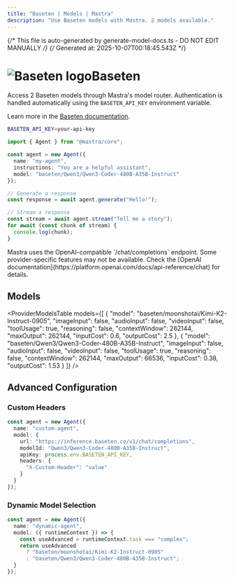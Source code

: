 ```yaml
---
title: "Baseten | Models | Mastra"
description: "Use Baseten models with Mastra. 2 models available."
---
```


{/* This file is auto-generated by generate-model-docs.ts - DO NOT EDIT MANUALLY */}
{/* Generated at: 2025-10-07T00:18:45.543Z */}



# <img src="https://models.dev/logos/baseten.svg" alt="Baseten logo" className="inline w-8 h-8 mr-2 align-middle dark:invert dark:brightness-0 dark:contrast-200" />Baseten

Access 2 Baseten models through Mastra's model router. Authentication is handled automatically using the `BASETEN_API_KEY` environment variable.

Learn more in the [Baseten documentation](https://docs.baseten.co/development/model-apis/overview).

```bash
BASETEN_API_KEY=your-api-key
```

```typescript
import { Agent } from "@mastra/core";

const agent = new Agent({
  name: "my-agent",
  instructions: "You are a helpful assistant",
  model: "baseten/Qwen3/Qwen3-Coder-480B-A35B-Instruct"
});

// Generate a response
const response = await agent.generate("Hello!");

// Stream a response
const stream = await agent.stream("Tell me a story");
for await (const chunk of stream) {
  console.log(chunk);
}
```

<Callout type="info">
Mastra uses the OpenAI-compatible `/chat/completions` endpoint. Some provider-specific features may not be available. Check the [OpenAI documentation](https://platform.openai.com/docs/api-reference/chat) for details.
</Callout>

## Models

<ProviderModelsTable 
  models={[
  {
    "model": "baseten/moonshotai/Kimi-K2-Instruct-0905",
    "imageInput": false,
    "audioInput": false,
    "videoInput": false,
    "toolUsage": true,
    "reasoning": false,
    "contextWindow": 262144,
    "maxOutput": 262144,
    "inputCost": 0.6,
    "outputCost": 2.5
  },
  {
    "model": "baseten/Qwen3/Qwen3-Coder-480B-A35B-Instruct",
    "imageInput": false,
    "audioInput": false,
    "videoInput": false,
    "toolUsage": true,
    "reasoning": false,
    "contextWindow": 262144,
    "maxOutput": 66536,
    "inputCost": 0.38,
    "outputCost": 1.53
  }
]}
/>

## Advanced Configuration

### Custom Headers

```typescript
const agent = new Agent({
  name: "custom-agent",
  model: {
    url: "https://inference.baseten.co/v1/chat/completions",
    modelId: "Qwen3/Qwen3-Coder-480B-A35B-Instruct",
    apiKey: process.env.BASETEN_API_KEY,
    headers: {
      "X-Custom-Header": "value"
    }
  }
});
```

### Dynamic Model Selection

```typescript
const agent = new Agent({
  name: "dynamic-agent",
  model: ({ runtimeContext }) => {
    const useAdvanced = runtimeContext.task === "complex";
    return useAdvanced 
      ? "baseten/moonshotai/Kimi-K2-Instruct-0905"
      : "baseten/Qwen3/Qwen3-Coder-480B-A35B-Instruct";
  }
});
```
